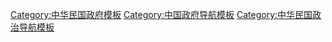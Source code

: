 [[Category:中华民国政府模板|Category:中华民国政府模板]]
[[Category:中国政府导航模板|Category:中国政府导航模板]]
[[Category:中华民国政治导航模板|Category:中华民国政治导航模板]]